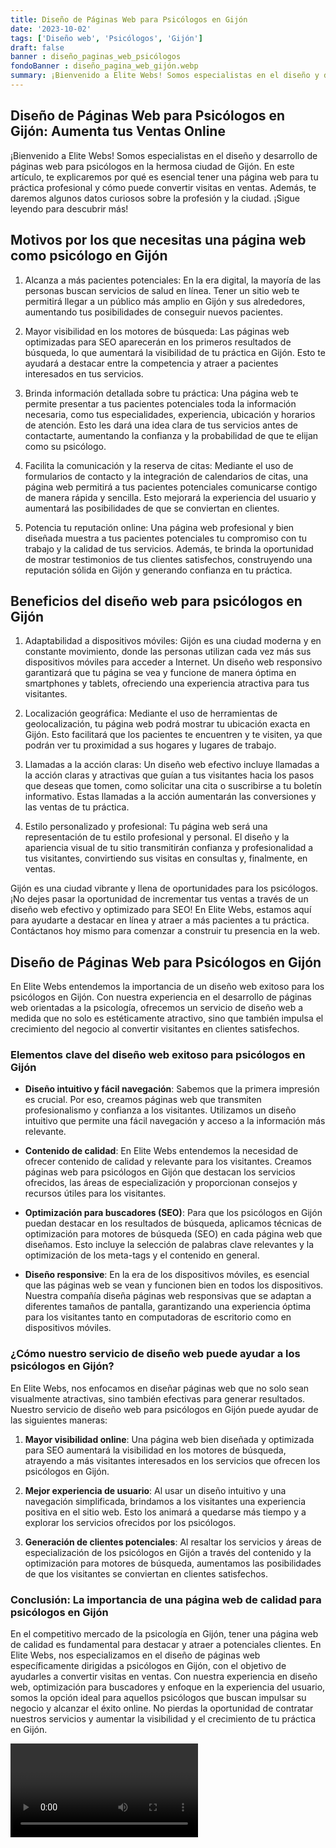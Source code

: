 ```yaml
---
title: Diseño de Páginas Web para Psicólogos en Gijón
date: '2023-10-02'
tags: ['Diseño web', 'Psicólogos', 'Gijón']
draft: false
banner : diseño_paginas_web_psicólogos
fondoBanner : diseño_pagina_web_gijón.webp
summary: ¡Bienvenido a Elite Webs! Somos especialistas en el diseño y desarrollo de páginas web para psicólogos en la hermosa ciudad de Gijón. En este artículo, te explicaremos por qué es esencial tener una página web para tu práctica profesional y cómo puede convertir visitas en ventas. Además, te daremos algunos datos curiosos sobre la profesión y la ciudad. ¡Sigue leyendo para descubrir más!
---
```


## Diseño de Páginas Web para Psicólogos en Gijón: Aumenta tus Ventas Online

¡Bienvenido a Elite Webs! Somos especialistas en el diseño y desarrollo de páginas web para psicólogos en la hermosa ciudad de Gijón. En este artículo, te explicaremos por qué es esencial tener una página web para tu práctica profesional y cómo puede convertir visitas en ventas. Además, te daremos algunos datos curiosos sobre la profesión y la ciudad. ¡Sigue leyendo para descubrir más!

## Motivos por los que necesitas una página web como psicólogo en Gijón

1. Alcanza a más pacientes potenciales: En la era digital, la mayoría de las personas buscan servicios de salud en línea. Tener un sitio web te permitirá llegar a un público más amplio en Gijón y sus alrededores, aumentando tus posibilidades de conseguir nuevos pacientes.

2. Mayor visibilidad en los motores de búsqueda: Las páginas web optimizadas para SEO aparecerán en los primeros resultados de búsqueda, lo que aumentará la visibilidad de tu práctica en Gijón. Esto te ayudará a destacar entre la competencia y atraer a pacientes interesados en tus servicios.

3. Brinda información detallada sobre tu práctica: Una página web te permite presentar a tus pacientes potenciales toda la información necesaria, como tus especialidades, experiencia, ubicación y horarios de atención. Esto les dará una idea clara de tus servicios antes de contactarte, aumentando la confianza y la probabilidad de que te elijan como su psicólogo.

4. Facilita la comunicación y la reserva de citas: Mediante el uso de formularios de contacto y la integración de calendarios de citas, una página web permitirá a tus pacientes potenciales comunicarse contigo de manera rápida y sencilla. Esto mejorará la experiencia del usuario y aumentará las posibilidades de que se conviertan en clientes.

5. Potencia tu reputación online: Una página web profesional y bien diseñada muestra a tus pacientes potenciales tu compromiso con tu trabajo y la calidad de tus servicios. Además, te brinda la oportunidad de mostrar testimonios de tus clientes satisfechos, construyendo una reputación sólida en Gijón y generando confianza en tu práctica.

## Beneficios del diseño web para psicólogos en Gijón

1. Adaptabilidad a dispositivos móviles: Gijón es una ciudad moderna y en constante movimiento, donde las personas utilizan cada vez más sus dispositivos móviles para acceder a Internet. Un diseño web responsivo garantizará que tu página se vea y funcione de manera óptima en smartphones y tablets, ofreciendo una experiencia atractiva para tus visitantes.

2. Localización geográfica: Mediante el uso de herramientas de geolocalización, tu página web podrá mostrar tu ubicación exacta en Gijón. Esto facilitará que los pacientes te encuentren y te visiten, ya que podrán ver tu proximidad a sus hogares y lugares de trabajo.

3. Llamadas a la acción claras: Un diseño web efectivo incluye llamadas a la acción claras y atractivas que guían a tus visitantes hacia los pasos que deseas que tomen, como solicitar una cita o suscribirse a tu boletín informativo. Estas llamadas a la acción aumentarán las conversiones y las ventas de tu práctica.

4. Estilo personalizado y profesional: Tu página web será una representación de tu estilo profesional y personal. El diseño y la apariencia visual de tu sitio transmitirán confianza y profesionalidad a tus visitantes, convirtiendo sus visitas en consultas y, finalmente, en ventas.

Gijón es una ciudad vibrante y llena de oportunidades para los psicólogos. ¡No dejes pasar la oportunidad de incrementar tus ventas a través de un diseño web efectivo y optimizado para SEO! En Elite Webs, estamos aquí para ayudarte a destacar en línea y atraer a más pacientes a tu práctica. Contáctanos hoy mismo para comenzar a construir tu presencia en la web.

<GifSeo />

<Cta />

## Diseño de Páginas Web para Psicólogos en Gijón

En Elite Webs entendemos la importancia de un diseño web exitoso para los psicólogos en Gijón. Con nuestra experiencia en el desarrollo de páginas web orientadas a la psicología, ofrecemos un servicio de diseño web a medida que no solo es estéticamente atractivo, sino que también impulsa el crecimiento del negocio al convertir visitantes en clientes satisfechos.

### Elementos clave del diseño web exitoso para psicólogos en Gijón

- **Diseño intuitivo y fácil navegación**: Sabemos que la primera impresión es crucial. Por eso, creamos páginas web que transmiten profesionalismo y confianza a los visitantes. Utilizamos un diseño intuitivo que permite una fácil navegación y acceso a la información más relevante.

- **Contenido de calidad**: En Elite Webs entendemos la necesidad de ofrecer contenido de calidad y relevante para los visitantes. Creamos páginas web para psicólogos en Gijón que destacan los servicios ofrecidos, las áreas de especialización y proporcionan consejos y recursos útiles para los visitantes. 

- **Optimización para buscadores (SEO)**: Para que los psicólogos en Gijón puedan destacar en los resultados de búsqueda, aplicamos técnicas de optimización para motores de búsqueda (SEO) en cada página web que diseñamos. Esto incluye la selección de palabras clave relevantes y la optimización de los meta-tags y el contenido en general.

- **Diseño responsive**: En la era de los dispositivos móviles, es esencial que las páginas web se vean y funcionen bien en todos los dispositivos. Nuestra compañía diseña páginas web responsivas que se adaptan a diferentes tamaños de pantalla, garantizando una experiencia óptima para los visitantes tanto en computadoras de escritorio como en dispositivos móviles.

### ¿Cómo nuestro servicio de diseño web puede ayudar a los psicólogos en Gijón?

En Elite Webs, nos enfocamos en diseñar páginas web que no solo sean visualmente atractivas, sino también efectivas para generar resultados. Nuestro servicio de diseño web para psicólogos en Gijón puede ayudar de las siguientes maneras:

1. **Mayor visibilidad online**: Una página web bien diseñada y optimizada para SEO aumentará la visibilidad en los motores de búsqueda, atrayendo a más visitantes interesados en los servicios que ofrecen los psicólogos en Gijón.

2. **Mejor experiencia de usuario**: Al usar un diseño intuitivo y una navegación simplificada, brindamos a los visitantes una experiencia positiva en el sitio web. Esto los animará a quedarse más tiempo y a explorar los servicios ofrecidos por los psicólogos.

3. **Generación de clientes potenciales**: Al resaltar los servicios y áreas de especialización de los psicólogos en Gijón a través del contenido y la optimización para motores de búsqueda, aumentamos las posibilidades de que los visitantes se conviertan en clientes satisfechos.

### Conclusión: La importancia de una página web de calidad para psicólogos en Gijón

En el competitivo mercado de la psicología en Gijón, tener una página web de calidad es fundamental para destacar y atraer a potenciales clientes. En Elite Webs, nos especializamos en el diseño de páginas web específicamente dirigidas a psicólogos en Gijón, con el objetivo de ayudarles a convertir visitas en ventas. Con nuestra experiencia en diseño web, optimización para buscadores y enfoque en la experiencia del usuario, somos la opción ideal para aquellos psicólogos que buscan impulsar su negocio y alcanzar el éxito online. No pierdas la oportunidad de contratar nuestros servicios y aumentar la visibilidad y el crecimiento de tu práctica en Gijón.

<Video />

<CtaBot job='Psicólogos' city='Gijón'/>

<Gmaps query='Gijón+españa+maps' />